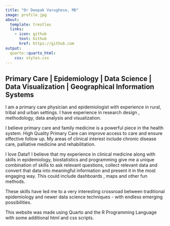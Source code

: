 ```yaml
---
title: "Dr Deepak Varughese, MD"
image: profile.jpg
about:
  template: trestles
  links:
    - icon: github
      text: Github
      href: https://github.com
output:
  quarto::quarto_html:
    css: styles.css
---
```


## Primary Care \| Epidemiology \| Data Science \| Data Visualization \| Geographical Information Systems

I am a primary care physician and epidemiologist with experience in rural, tribal and urban settings. I have experience in research design , methodology, data analysis and visualization.

I believe primary care and family medicine is a powerful piece in the health system. High Quality Primary Care can improve access to care and ensure effective follow up. My areas of clinical interest include chronic disease care, palliative medicine and rehabilitation.

I love Data!! I believe that my experience in clinical medicine along with skills in epidemiology, biostatistics and programming give me a unique combination of skills to ask relevant questions, collect relevant data and convert that data into meaningful information and present it in the most engaging way. This could include dashboards , maps and other fun methods.

These skills have led me to a very interesting crossroad between traditional epidemiology and newer data science techniques - with endless emerging possibilities.

::: callout-note
This website was made using Quarto and the R Programming Language with some additional html and css scripts.
:::

